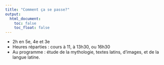 ```yaml
---
title: "Comment ça se passe?"
output:
  html_document:
    toc: false
    toc_float: false
---
```

- 2h en 5e, 4e et 3e    
- Heures réparties : cours à 11, à 13h30, ou 16h30    
- Au programme : étude de la mythologie, textes latins, d’images, et de la langue latine.     